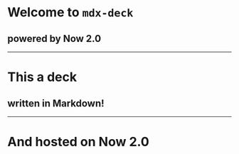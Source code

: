 # Welcome to `mdx-deck`
## powered by Now 2.0
---
# This a deck
## written in Markdown!
---
# And hosted on Now 2.0

